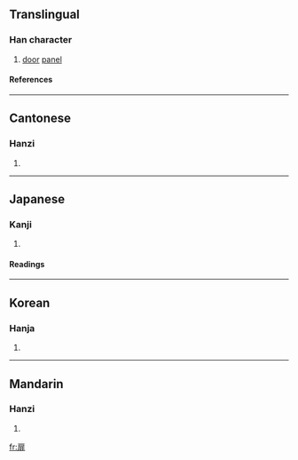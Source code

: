 ==Translingual==
===Han character===
{{Han char|rn=63|rad=戶|as=08|sn=12|four=3021<sub>1</sub>|canj=竹尸中一卜 (HSLMY), 戈尸中一卜 (ISLMY)}}
# [[door]] [[panel]]
====References====
{{Han ref|kx=0416.190|dkj=11750|dj=0761.230|hdz=32264.080|uh=6249|ud=25161|bh=B476|bd=46198}}
----
==Cantonese==
===Hanzi===
{{yue-hanzi|jyut=|y=fei1}}
# {{defn|Cantonese}}
----
==Japanese==
===Kanji===
{{ja-kanji|grade=|rs=戶08}}
# {{defn|Japanese}} 
====Readings====
{{ja-readings|on=[[ひ]] (hi)|kun=[[とびら]] (tobira)}}
----
==Korean==
===Hanja===
{{ko-hanja|hangeul=비|eumhun=|rv=bi|mr=pi|y=pi}}
# {{defn|Korean}}
----
==Mandarin==
===Hanzi===
{{cmn-hanzi|pin=[[fēi]] (fei1)|wg=fei<sup>1</sup>}}
# {{defn|Mandarin}}

[[fr:扉]]